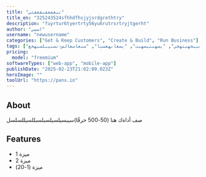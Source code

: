 ```yaml
---
title: "تىغفعفىقغقثي"
title_en: "325243524sfhhdfhsjyjsrdgrethtry"
description: "fuyrtur6tyertrty56yu6rutrsrtryjtgerht"
author: "اسمي"
username: "newusername"
categories: ["Get & Keep Customers", "Create & Build", "Run Business"]
tags: ["ينبنخخينسبسي-يخهعبيخهبتهخي", "يسهبتيسهبت", "يسعابهعسيا", "سنعاسعالس-تسنيبلسبهخع"]
pricing:
  model: "freemium"
softwareTypes: ["web-app", "mobile-app"]
publishDate: "2025-02-23T21:02:09.023Z"
heroImage: ""
toolUrl: "https://panx.io"
---
```

## About
صف أداةك هنا (50-500 حرفًا)سيبسيلسيلسبلسبللسيللسلسل

## Features
- ميزة 1
- ميزة 2
- ميزة (1-20)